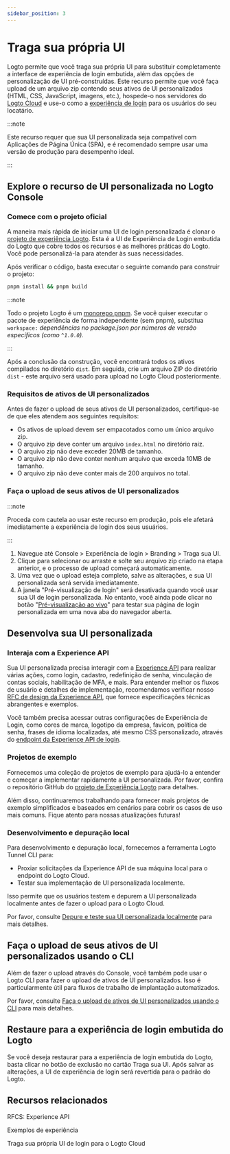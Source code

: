 ```yaml
---
sidebar_position: 3
---
```


# Traga sua própria UI

Logto permite que você traga sua própria UI para substituir completamente a interface de experiência de login embutida, além das opções de personalização de UI pré-construídas. Este recurso permite que você faça upload de um arquivo zip contendo seus ativos de UI personalizados (HTML, CSS, JavaScript, imagens, etc.), hospede-o nos servidores do [Logto Cloud](https://cloud.logto.io) e use-o como a [experiência de login](/end-user-flows#authentication-flows) para os usuários do seu locatário.

:::note

Este recurso requer que sua UI personalizada seja compatível com Aplicações de Página Única (SPA), e é recomendado sempre usar uma versão de produção para desempenho ideal.

:::

## Explore o recurso de UI personalizada no Logto Console

### Comece com o projeto oficial

A maneira mais rápida de iniciar uma UI de login personalizada é clonar o [projeto de experiência Logto](https://github.com/logto-io/logto/tree/master/packages/experience). Esta é a UI de Experiência de Login embutida do Logto que cobre todos os recursos e as melhores práticas do Logto. Você pode personalizá-la para atender às suas necessidades.

Após verificar o código, basta executar o seguinte comando para construir o projeto:

```bash
pnpm install && pnpm build
```

:::note

Todo o projeto Logto é um [monorepo pnpm](https://pnpm.io/workspaces). Se você quiser executar o pacote de experiência de forma independente (sem pnpm), substitua `workspace:` _dependências no package.json por números de versão específicos (como `^1.0.0`)._

:::

Após a conclusão da construção, você encontrará todos os ativos compilados no diretório `dist`. Em seguida, crie um arquivo ZIP do diretório `dist` - este arquivo será usado para upload no Logto Cloud posteriormente.

### Requisitos de ativos de UI personalizados

Antes de fazer o upload de seus ativos de UI personalizados, certifique-se de que eles atendem aos seguintes requisitos:

- Os ativos de upload devem ser empacotados como um único arquivo zip.
- O arquivo zip deve conter um arquivo `index.html` no diretório raiz.
- O arquivo zip não deve exceder 20MB de tamanho.
- O arquivo zip não deve conter nenhum arquivo que exceda 10MB de tamanho.
- O arquivo zip não deve conter mais de 200 arquivos no total.

### Faça o upload de seus ativos de UI personalizados

:::note

Proceda com cautela ao usar este recurso em produção, pois ele afetará imediatamente a experiência de login dos seus usuários.

:::

1. Navegue até <CloudLink to="/sign-in-experience/branding">Console > Experiência de login > Branding > Traga sua UI</CloudLink>.
2. Clique para selecionar ou arraste e solte seu arquivo zip criado na etapa anterior, e o processo de upload começará automaticamente.
3. Uma vez que o upload esteja completo, salve as alterações, e sua UI personalizada será servida imediatamente.
4. A janela "Pré-visualização de login" será desativada quando você usar sua UI de login personalizada. No entanto, você ainda pode clicar no botão "[Pré-visualização ao vivo](/customization/live-preview)" para testar sua página de login personalizada em uma nova aba do navegador aberta.

## Desenvolva sua UI personalizada

### Interaja com a Experience API

Sua UI personalizada precisa interagir com a [Experience API](https://openapi.logto.io/group/endpoint-experience) para realizar várias ações, como login, cadastro, redefinição de senha, vinculação de contas sociais, habilitação de MFA, e mais. Para entender melhor os fluxos de usuário e detalhes de implementação, recomendamos verificar nosso [RFC de design da Experience API](https://github.com/logto-io/rfcs/blob/master/draft/0004-experience-api.md), que fornece especificações técnicas abrangentes e exemplos.

Você também precisa acessar outras configurações de Experiência de Login, como cores de marca, logotipo da empresa, favicon, política de senha, frases de idioma localizadas, até mesmo CSS personalizado, através do [endpoint da Experience API de login](https://openapi.logto.io/operation/operation-getsigninexperienceconfig).

### Projetos de exemplo

Fornecemos uma coleção de projetos de exemplo para ajudá-lo a entender e começar a implementar rapidamente a UI personalizada. Por favor, confira o repositório GitHub do [projeto de Experiência Logto](https://github.com/logto-io/experience-samples) para detalhes.

Além disso, continuaremos trabalhando para fornecer mais projetos de exemplo simplificados e baseados em cenários para cobrir os casos de uso mais comuns. Fique atento para nossas atualizações futuras!

### Desenvolvimento e depuração local

Para desenvolvimento e depuração local, fornecemos a ferramenta Logto Tunnel CLI para:

- Proxiar solicitações da Experience API de sua máquina local para o endpoint do Logto Cloud.
- Testar sua implementação de UI personalizada localmente.

Isso permite que os usuários testem e depurem a UI personalizada localmente antes de fazer o upload para o Logto Cloud.

Por favor, consulte [Depure e teste sua UI personalizada localmente](/customization/bring-your-ui/debug-and-test-your-custom-ui-locally/) para mais detalhes.

## Faça o upload de seus ativos de UI personalizados usando o CLI

Além de fazer o upload através do Console, você também pode usar o Logto CLI para fazer o upload de ativos de UI personalizados. Isso é particularmente útil para fluxos de trabalho de implantação automatizados.

Por favor, consulte [Faça o upload de ativos de UI personalizados usando o CLI](/customization/bring-your-ui/upload-custom-ui-assets-using-cli/) para mais detalhes.

## Restaure para a experiência de login embutida do Logto

Se você deseja restaurar para a experiência de login embutida do Logto, basta clicar no botão de exclusão no cartão Traga sua UI. Após salvar as alterações, a UI de experiência de login será revertida para o padrão do Logto.

## Recursos relacionados

<Url href="https://github.com/logto-io/rfcs/blob/master/draft/0004-experience-api.md#2-sign-in-with-username--password-and-fulfill-email">
  RFCS: Experience API
</Url>

<Url href="https://github.com/logto-io/experience-samples">Exemplos de experiência</Url>

<Url href="https://blog.logto.io/bring-your-own-ui">
  Traga sua própria UI de login para o Logto Cloud
</Url>
